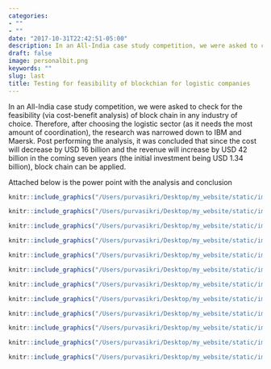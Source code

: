 ```yaml
---
categories:
- ""
- ""
date: "2017-10-31T22:42:51-05:00"
description: In an All-India case study competition, we were asked to check for the feasibility (via cost-benefit analysis) of block chain   in any industry of choice. Therefore, after choosing the logistic sector (as it needs the most amount of coordination), the research was narrowed down to IBM and Maersk. Post performing the analysis, it was concluded that since the cost will decrease by USD 16 billion and the revenue will increase by USD 42 billion in the coming seven years (the initial investment being USD 1.34 billion), block chain can be applied.  
draft: false
image: personalbit.png
keywords: ""
slug: last
title: Testing for feasibility of blockchian for logistic companies 
---
```


In an All-India case study competition, we were asked to check for the feasibility (via cost-benefit analysis) of block chain   in any industry of choice. Therefore, after choosing the logistic sector (as it needs the most amount of coordination), the research was narrowed down to IBM and Maersk. Post performing the analysis, it was concluded that since the cost will decrease by USD 16 billion and the revenue will increase by USD 42 billion in the coming seven years (the initial investment being USD 1.34 billion), block chain can be applied. 

Attached below is the power point with the analysis and conclusion

```r
knitr::include_graphics("/Users/purvasikri/Desktop/my_website/static/img/blogs/a1.jpg", error = FALSE)
```

```r
knitr::include_graphics("/Users/purvasikri/Desktop/my_website/static/img/blogs/b2.jpg", error = FALSE)
```
```r
knitr::include_graphics("/Users/purvasikri/Desktop/my_website/static/img/blogs/c3.jpg", error = FALSE)
```

```r
knitr::include_graphics("/Users/purvasikri/Desktop/my_website/static/img/blogs/d4.jpg", error = FALSE)
```

```r
knitr::include_graphics("/Users/purvasikri/Desktop/my_website/static/img/blogs/e5.jpg", error = FALSE)
```

```r
knitr::include_graphics("/Users/purvasikri/Desktop/my_website/static/img/blogs/f6.jpg", error = FALSE)
```

```r
knitr::include_graphics("/Users/purvasikri/Desktop/my_website/static/img/blogs/g7.jpg", error = FALSE)
```

```r
knitr::include_graphics("/Users/purvasikri/Desktop/my_website/static/img/blogs/h8.jpg", error = FALSE)
```

```r
knitr::include_graphics("/Users/purvasikri/Desktop/my_website/static/img/blogs/i9.jpg", error = FALSE)
```

```r
knitr::include_graphics("/Users/purvasikri/Desktop/my_website/static/img/blogs/j10.jpg", error = FALSE)
```

```r
knitr::include_graphics("/Users/purvasikri/Desktop/my_website/static/img/blogs/k11.jpg", error = FALSE)
```

```r
knitr::include_graphics("/Users/purvasikri/Desktop/my_website/static/img/blogs/l12.jpg", error = FALSE)
```

